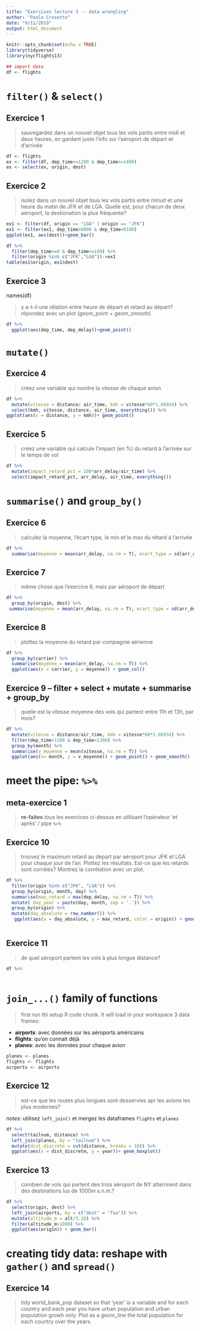 ```yaml
---
title: "Exercises lecture 3 -- data wrangling"
author: "Paolo Crosetto"
date: "9/11/2019"
output: html_document
---
```


```r
knitr::opts_chunk$set(echo = TRUE)
library(tidyverse)
library(nycflights13)

## import data
df <- flights
```

# `filter()` & `select()`


## Exercice 1

> sauvegardez dans un nouvel objet tous les vols partis entre midi et deux heures, en gardant juste l'info sur l'aéroport de départ et d'arrivée

```r
df <- flights
ex <- filter(df, dep_time>=1200 & dep_time<=1400)
ex <- select(ex, origin, dest)
```

## Exercice 2

> isolez dans un nouvel objet tous les vols partis entre minuit et une heure du matin de JFK et de LGA. Quelle est, pour chacun de deux aéroport, la destionation la plus fréquente? 

```r
ex1 <- filter(df, origin == "LGA" | origin == "JFK")
ex1 <- filter(ex1, dep_time>0000 & dep_time<0100)
ggplot(ex1, aes(dest))+geom_bar()

df %>%
  filter(dep_time>=0 & dep_time<=100) %>%
  filter(origin %in% c("JFK","LGA"))->ex1
table(ex1$origin, ex1$dest)

```

## Exercice 3
names(df)

> y a-t-il une rélation entre heure de départ et retard au départ? répondez avec un plot (geom_point + geom_smooth)

```r
df %>%
  ggplot(aes(dep_time, dep_delay))+geom_point()
```

# `mutate()`

## Exercice 4

> créez une variable qui montre la vitesse de chaque avion

```r
df %>% 
  mutate(vitesse = distance/ air_time, kmh = vitesse*60*1.60934) %>% 
  select(kmh, vitesse, distance, air_time, everything()) %>% 
ggplot(aes(x = distance, y = kmh))+ geom_point()
```


## Exercice 5

> créez une variable qui calcule l'impact (en %) du retard à l'arrivée sur le temps de vol

```r
df %>% 
  mutate(impact_retard_pct = 100*arr_delay/air_time) %>% 
  select(impact_retard_pct, arr_delay, air_time, everything())
```


# `summarise()` and `group_by()`

## Exercice 6

> calculez la moyenne, l'écart type, le min et le max du rétard à l'arrivée

```r
df %>% 
  summarise(moyenne = mean(arr_delay, na.rm = T), ecart_type = sd(arr_delay, na.rm = T), min = min(arr_delay, na.rm = T), max = max(arr_delay, na.rm = T))
```

## Exercice 7

> même chose que l'exercice 6, mais par aéroport de départ

```r
df %>% 
  group_by(origin, dest) %>% 
 summarise(moyenne = mean(arr_delay, na.rm = T), ecart_type = sd(arr_delay, na.rm = T), min = min(arr_delay, na.rm = T), max = max(arr_delay, na.rm = T)) 

```

## Exercice 8

> plottez la moyenne du retard par compagnie aérienne

```r
df %>% 
  group_by(carrier) %>% 
  summarise(moyenne = mean(arr_delay, na.rm = T)) %>% 
  ggplot(aes(x = carrier, y = moyenne)) + geom_col()


```


## Exercice 9 -- filter + select + mutate + summarise + group_by

> quelle est la vitesse moyenne des vols qui partent entre 11h et 13h, par mois?

```r
df %>% 
  mutate(vitesse = distance/air_time, kmh = vitesse*60*1.60934) %>% 
  filter(dep_time>1100 & dep_time<1300) %>% 
  group_by(month) %>% 
  summarise(v_moyenne = mean(vitesse, na.rm = T)) %>% 
  ggplot(aes(x= month, y = v_moyenne)) + geom_point() + geom_smooth()

```



# meet the pipe: `%>%`

## meta-exercice 1

> **re-faites** *tous* les exercices ci-dessus en utilisant l'opérateur 'et après' / pipe `%>%`

## Exercice 10

> trouvez le maximum retard au depart par aéroport pour JFK et LGA pour chaque jour de l'an. Plottez les résultats. Est-ce que les retards sont corrélés? Montrez la corrélation avec un plot.

```r
df %>% 
  filter(origin %in% c("JFK", "LGA")) %>% 
  group_by(origin, month, day) %>% 
  summarise(max_retard = max(dep_delay, na.rm = T)) %>% 
  mutate( day_year = paste(day, month, sep = '.')) %>% 
  group_by(origin) %>% 
  mutate(day_absolute = row_number()) %>% 
   ggplot(aes(x = day_absolute, y = max_retard, color = origin)) + geom_point()
 

```


## Exercice 11

> de quel aéroport partent les vols à plus longue distance?

```r
df %>% 
  
```

# `join_...()` family of functions

> first run thi setup R code chunk. It will load in your workspace 3 data frames:

- **airports**: avec données sur les aéroports américains
- **flights**: qu'on connait déjà
- **planes**: avec les données pour chaque avion

```r
planes <- planes
flights <- flights
airports <- airports
```

## Exercice 12

> est-ce que les routes plus longues sont desservies apr les avions les plus modernes?

*notes*: utilisez `left_join()` et mergez les dataframes `flights` et `planes`

```r
df %>% 
  select(tailnum, distance) %>% 
  left_join(planes, by = "tailnum") %>% 
  mutate(dist_discrete = cut(distance, breaks = 10)) %>% 
  ggplot(aes(x = dist_discrete, y = year))+ geom_boxplot()
```

## Exercice 13

> combien de vols qui partent des trois aéroport de NY atterrsient dans des destinations  lus de 1000m s.n.m.?

```r
df %>% 
  select(origin, dest) %>% 
  left_join(airports, by = c("dest" = "faa")) %>%
  mutate(altitude_m = alt/3.28) %>% 
  filter(altitude_m>1000) %>% 
  ggplot(aes(origin)) + geom_bar()
```


# creating tidy data: reshape with `gather()` and `spread()`

## Exercice 14

> tidy world_bank_pop dataset so that 'year' is a variable and for each country and each year you have urban population and urban population growh only. Plot as a geom_line the total population for each country over the years.

```r

  
```


